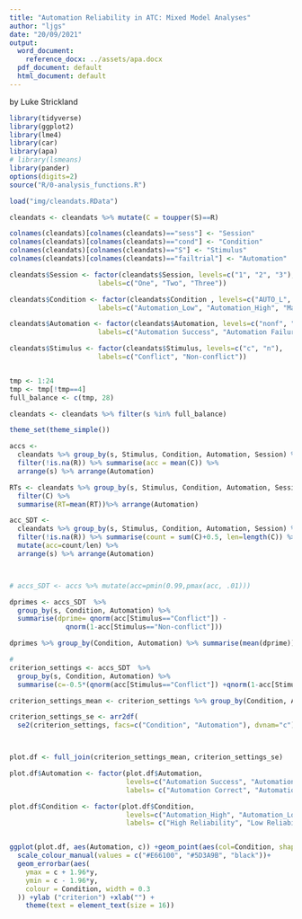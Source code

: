 ```yaml
---
title: "Automation Reliability in ATC: Mixed Model Analyses"
author: "ljgs"
date: "20/09/2021"
output:
  word_document:
    reference_docx: ../assets/apa.docx
  pdf_document: default
  html_document: default
---
```

by Luke Strickland

```r



library(tidyverse)
library(ggplot2)
library(lme4)
library(car)
library(apa)
# library(lsmeans)
library(pander)
options(digits=2)
source("R/0-analysis_functions.R")

load("img/cleandats.RData")

cleandats <- cleandats %>% mutate(C = toupper(S)==R)

colnames(cleandats)[colnames(cleandats)=="sess"] <- "Session"
colnames(cleandats)[colnames(cleandats)=="cond"] <- "Condition"
colnames(cleandats)[colnames(cleandats)=="S"] <- "Stimulus"
colnames(cleandats)[colnames(cleandats)=="failtrial"] <- "Automation"

cleandats$Session <- factor(cleandats$Session, levels=c("1", "2", "3"),
                      labels=c("One", "Two", "Three"))

cleandats$Condition <- factor(cleandats$Condition , levels=c("AUTO_L", "AUTO_H", "MANUAL"),
                      labels=c("Automation_Low", "Automation_High", "Manual"))

cleandats$Automation <- factor(cleandats$Automation, levels=c("nonf", "fail"),
                      labels=c("Automation Success", "Automation Failure"))

cleandats$Stimulus <- factor(cleandats$Stimulus, levels=c("c", "n"),
                      labels=c("Conflict", "Non-conflict"))


tmp <- 1:24
tmp <- tmp[!tmp==4]
full_balance <- c(tmp, 28) 

cleandats <- cleandats %>% filter(s %in% full_balance)

theme_set(theme_simple())

accs <-
  cleandats %>% group_by(s, Stimulus, Condition, Automation, Session) %>% 
  filter(!is.na(R)) %>% summarise(acc = mean(C)) %>%
  arrange(s) %>% arrange(Automation)

RTs <- cleandats %>% group_by(s, Stimulus, Condition, Automation, Session) %>% 
  filter(C) %>% 
  summarise(RT=mean(RT))%>% arrange(Automation)


```


```r




acc_SDT <-
  cleandats %>% group_by(s, Stimulus, Condition, Automation, Session) %>% 
  filter(!is.na(R)) %>% summarise(count = sum(C)+0.5, len=length(C)) %>%
  mutate(acc=count/len) %>% 
  arrange(s) %>% arrange(Automation)



# accs_SDT <- accs %>% mutate(acc=pmin(0.99,pmax(acc, .01)))

dprimes <- accs_SDT  %>% 
  group_by(s, Condition, Automation) %>% 
  summarise(dprime= qnorm(acc[Stimulus=="Conflict"]) - 
              qnorm(1-acc[Stimulus=="Non-conflict"]))

dprimes %>% group_by(Condition, Automation) %>% summarise(mean(dprime))

# 
criterion_settings <- accs_SDT  %>%
  group_by(s, Condition, Automation) %>%
  summarise(c=-0.5*(qnorm(acc[Stimulus=="Conflict"]) +qnorm(1-acc[Stimulus=="Non-conflict"])))

criterion_settings_mean <- criterion_settings %>% group_by(Condition, Automation) %>% summarise(c=mean(c))

criterion_settings_se <- arr2df(
  se2(criterion_settings, facs=c("Condition", "Automation"), dvnam="c"))



plot.df <- full_join(criterion_settings_mean, criterion_settings_se)

plot.df$Automation <- factor(plot.df$Automation, 
                             levels=c("Automation Success", "Automation Failure"),
                             labels= c("Automation Correct", "Automation Incorrect"))

plot.df$Condition <- factor(plot.df$Condition, 
                             levels=c("Automation_High", "Automation_Low", "Manual"),
                             labels= c("High Reliability", "Low Reliability", "Manual"))


ggplot(plot.df, aes(Automation, c)) +geom_point(aes(col=Condition, shape=Condition), size=3)  + 
  scale_colour_manual(values = c("#E66100", "#5D3A9B", "black"))+
  geom_errorbar(aes(
    ymax = c + 1.96*y,
    ymin = c - 1.96*y,
    colour = Condition, width = 0.3
  )) +ylab ("criterion") +xlab("") +
    theme(text = element_text(size = 16))



```
